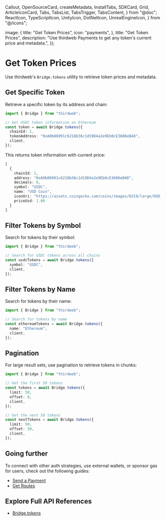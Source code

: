   Callout,
  OpenSourceCard,
  createMetadata,
  InstallTabs,
  SDKCard,
  Grid,
  ArticleIconCard,
  Tabs,
  TabsList,
  TabsTrigger,
  TabsContent,
} from "@doc";
  ReactIcon,
  TypeScriptIcon,
  UnityIcon,
  DotNetIcon,
  UnrealEngineIcon,
} from "@/icons";

  image: {
    title: "Get Token Prices",
    icon: "payments",
  },
  title: "Get Token Prices",
  description: "Use thirdweb Payments to get any token's current price and metadata.",
});

# Get Token Prices

Use thirdweb's `Bridge.tokens` utility to retrieve token prices and metadata.

## Get Specific Token

Retrieve a specific token by its address and chain:

```typescript
import { Bridge } from "thirdweb";

// Get USDC token information on Ethereum
const token = await Bridge.tokens({
  chainId: 1,
  tokenAddress: "0xA0b86991c6218b36c1d19D4a2e9Eb0cE3606eB48",
  client,
});
```

This returns token information with current price:

```typescript
[
  {
    chainId: 1,
    address: "0xA0b86991c6218b36c1d19D4a2e9Eb0cE3606eB48",
    decimals: 6,
    symbol: "USDC",
    name: "USD Coin",
    iconUri: "https://assets.coingecko.com/coins/images/6319/large/USD_Coin_icon.png",
    priceUsd: 1.00
  }
]
```

## Filter Tokens by Symbol

Search for tokens by their symbol:

```typescript
import { Bridge } from "thirdweb";

// Search for USDC tokens across all chains
const usdcTokens = await Bridge.tokens({
  symbol: "USDC",
  client,
});
```

## Filter Tokens by Name

Search for tokens by their name:

```typescript
import { Bridge } from "thirdweb";

// Search for tokens by name
const ethereumTokens = await Bridge.tokens({
  name: "Ethereum",
  client,
});
```

## Pagination

For large result sets, use pagination to retrieve tokens in chunks:

```typescript
import { Bridge } from "thirdweb";

// Get the first 50 tokens
const tokens = await Bridge.tokens({
  limit: 50,
  offset: 0,
  client,
});

// Get the next 50 tokens
const nextTokens = await Bridge.tokens({
  limit: 50,
  offset: 50,
  client,
});
```

## Going further

To connect with other auth strategies, use external wallets, or sponsor gas for users, check out the following guides:

- [Send a Payment](/payments/send)
- [Get Routes](/payments/routes)

## Explore Full API References

- [Bridge.tokens](/references/typescript/v5/tokens)

